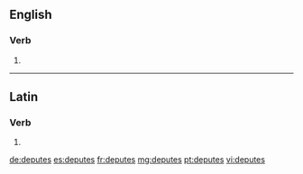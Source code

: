==English==

===Verb===
{{head|en}}

# {{en-third-person singular of|depute}}

----

==Latin==

===Verb===
{{la-verb-form|dēputēs}}

# {{conjugation of|dēputō||2|s|pres|act|sub|lang=la}}

[[de:deputes]]
[[es:deputes]]
[[fr:deputes]]
[[mg:deputes]]
[[pt:deputes]]
[[vi:deputes]]